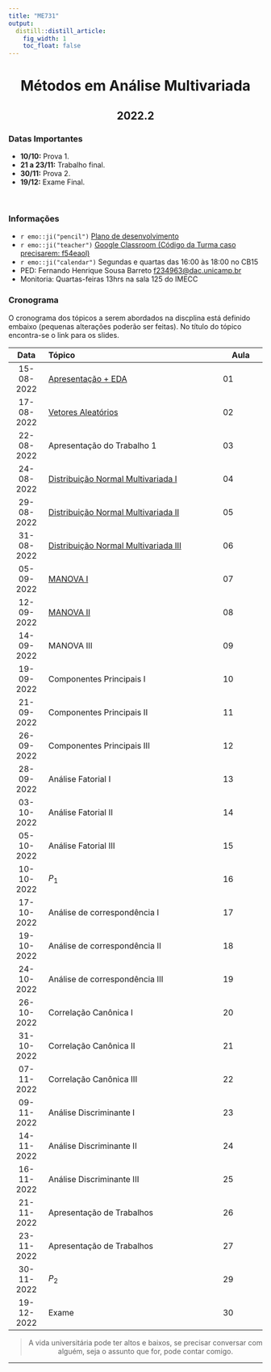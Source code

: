 ```yaml
---
title: "ME731"
output:
  distill::distill_article: 
    fig_width: 1
    toc_float: false  
---
```


<center>

# Métodos em Análise Multivariada

## 2022.2

</center>

### Datas Importantes


- **10/10:** Prova 1.
- **21 a 23/11:** Trabalho final.
- **30/11:** Prova 2.
- **19/12:** Exame Final.

</br>

### Informações 

- `r emo::ji("pencil")` [Plano de desenvolvimento](https://github.com/ctruciosm/ctruciosm.github.io/blob/master/documentos/ME731_Ementa_2022S2.pdf)
- `r emo::ji("teacher")` [Google Classroom  (Código da Turma caso precisarem: f54eaol)](https://classroom.google.com/c/NTM3ODYxMzYyMTIz?cjc=f54eaol)
- `r emo::ji("calendar")` Segundas e quartas das 16:00 às 18:00 no CB15
- PED: Fernando Henrique Sousa Barreto <f234963@dac.unicamp.br> 
- Monitoria: Quartas-feiras 13hrs na sala 125 do IMECC


### **Cronograma**

O cronograma dos tópicos a serem abordados na discplina está definido embaixo (pequenas alterações poderão ser feitas). No título do tópico encontra-se o link para os slides.


| Data  | Tópico                         | Aula |
|:-----:|:-------------------------------|--------|
| 15-08-2022     | [Apresentação + EDA](https://ctruciosm.github.io/ME731/Aula_01)  | 01 | 
| 17-08-2022     | [Vetores Aleatórios](slides/Aula_02.pdf)   | 02 | 
| 22-08-2022     | Apresentação do Trabalho 1  | 03 | 
| 24-08-2022     | [Distribuição Normal Multivariada I](slides/Aula_04.pdf)  | 04 | 
| 29-08-2022     | [Distribuição Normal Multivariada II](slides/Aula_05.pdf)  | 05 | 
| 31-08-2022     | [Distribuição Normal Multivariada III](slides/Aula_06.pdf)  | 06 | 
| 05-09-2022     | [MANOVA I](slides/Aula_07.pdf)  | 07 | 
| 12-09-2022     | [MANOVA II](slides/Aula_08.pdf)  | 08 | 
| 14-09-2022     | MANOVA III   | 09 | 
| 19-09-2022     | Componentes Principais I   | 10 | 
| 21-09-2022     | Componentes Principais II  | 11 | 
| 26-09-2022     | Componentes Principais III  | 12 | 
| 28-09-2022     | Análise Fatorial I   | 13 | 
| 03-10-2022     | Análise Fatorial II   | 14 | 
| 05-10-2022     | Análise Fatorial III  | 15 | 
| 10-10-2022     | $P_1$   | 16 |
| 17-10-2022     | Análise de correspondência I  | 17 | 
| 19-10-2022     | Análise de correspondência II  | 18 | 
| 24-10-2022     | Análise de correspondência III  | 19 | 
| 26-10-2022     | Correlação Canônica I  | 20 | 
| 31-10-2022     | Correlação Canônica II   | 21 | 
| 07-11-2022     | Correlação Canônica III  | 22 | 
| 09-11-2022     | Análise Discriminante I   | 23 | 
| 14-11-2022     | Análise Discriminante II | 24 | 
| 16-11-2022     | Análise Discriminante III   | 25 | 
| 21-11-2022     | Apresentação de Trabalhos  | 26 | 
| 23-11-2022     | Apresentação de Trabalhos  | 27 | 
| 30-11-2022     | $P_2$   | 29 | 
| 19-12-2022     | Exame  | 30 | 

<center>

> A vida universitária pode ter altos e baixos, se precisar conversar com alguém, seja o assunto que for, pode contar comigo. 

</center>



---- 